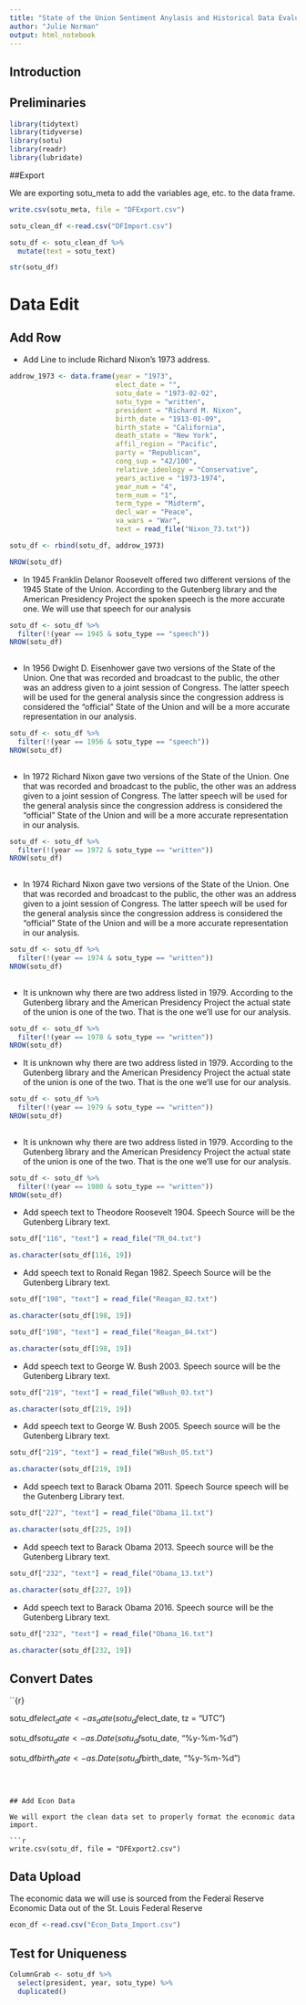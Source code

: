 ```yaml
---
title: "State of the Union Sentiment Anylasis and Historical Data Evaluation"
author: "Julie Norman"
output: html_notebook
---
```


## Introduction 


## Preliminaries 

```r
library(tidytext)
library(tidyverse)
library(sotu)
library(readr)
library(lubridate)
```

##Export 

We are exporting sotu_meta to add the variables age, etc. to the data frame.

```r
write.csv(sotu_meta, file = "DFExport.csv")

sotu_clean_df <-read.csv("DFImport.csv")

```



```r
sotu_df <- sotu_clean_df %>%
  mutate(text = sotu_text)

str(sotu_df)
```

# Data Edit

## Add Row 
- Add Line to include Richard Nixon's 1973 address.
```r
addrow_1973 <- data.frame(year = "1973",
                          elect_date = "",
                          sotu_date = "1973-02-02",
                          sotu_type = "written",
                          president = "Richard M. Nixon",
                          birth_date = "1913-01-09",
                          birth_state = "California",
                          death_state = "New York",
                          affil_region = "Pacific",
                          party = "Republican",
                          cong_sup = "42/100",
                          relative_ideology = "Conservative",
                          years_active = "1973-1974", 
                          year_num = "4",
                          term_num = "1",
                          term_type = "Midterm",
                          decl_war = "Peace",
                          va_wars = "War",
                          text = read_file("Nixon_73.txt"))

sotu_df <- rbind(sotu_df, addrow_1973)

NROW(sotu_df)

```

- In 1945 Franklin Delanor Roosevelt offered two different versions of the 1945 State of the Union. According to the Gutenberg library and the American Presidency Project the spoken speech is the more accurate one. We will use that speech for our analysis
```r
sotu_df <- sotu_df %>% 
  filter(!(year == 1945 & sotu_type == "speech"))
NROW(sotu_df)
  
```

- In 1956 Dwight D. Eisenhower gave two versions of the State of the Union. One that was recorded and broadcast to the public, the other was an address given to a joint session of Congress. The latter speech will be used for the general analysis since the congression address is considered the "official" State of the Union and will be a more accurate representation in our analysis. 
```r
sotu_df <- sotu_df %>% 
  filter(!(year == 1956 & sotu_type == "speech"))
NROW(sotu_df)
  
```

- In 1972 Richard Nixon gave two versions of the State of the Union. One that was recorded and broadcast to the public, the other was an address given to a joint session of Congress. The latter speech will be used for the general analysis since the congression address is considered the "official" State of the Union and will be a more accurate representation in our analysis. 
```r
sotu_df <- sotu_df %>% 
  filter(!(year == 1972 & sotu_type == "written"))
NROW(sotu_df)
  
```

- In 1974 Richard Nixon gave two versions of the State of the Union. One that was recorded and broadcast to the public, the other was an address given to a joint session of Congress. The latter speech will be used for the general analysis since the congression address is considered the "official" State of the Union and will be a more accurate representation in our analysis. 

```r
sotu_df <- sotu_df %>% 
  filter(!(year == 1974 & sotu_type == "written"))
NROW(sotu_df)
  
```

- It is unknown why there are two address listed in 1979. According to the Gutenberg library and the American Presidency Project the  actual state of the union is one of the two. That is the one we'll use for our analysis. 
```r
sotu_df <- sotu_df %>% 
  filter(!(year == 1978 & sotu_type == "written"))
NROW(sotu_df)
````

- It is unknown why there are two address listed in 1979. According to the Gutenberg library and the American Presidency Project the  actual state of the union is one of the two. That is the one we'll use for our analysis. 
```r
sotu_df <- sotu_df %>% 
  filter(!(year == 1979 & sotu_type == "written"))
NROW(sotu_df)
  
```

- It is unknown why there are two address listed in 1979. According to the Gutenberg library and the American Presidency Project the  actual state of the union is one of the two. That is the one we'll use for our analysis. 
```r
sotu_df <- sotu_df %>% 
  filter(!(year == 1980 & sotu_type == "written"))
NROW(sotu_df)
```

- Add speech text to Theodore Roosevelt 1904. Speech Source will be the Gutenberg Library text. 

```r
sotu_df["116", "text"] = read_file("TR_04.txt")

as.character(sotu_df[116, 19])
```


- Add speech text to Ronald Regan 1982. Speech Source will be the Gutenberg Library text. 

```r
sotu_df["198", "text"] = read_file("Reagan_82.txt")

as.character(sotu_df[198, 19])
```

```r
sotu_df["198", "text"] = read_file("Reagan_84.txt")

as.character(sotu_df[198, 19])
```

- Add speech text to George W. Bush 2003. Speech source will be the Gutenberg Library text. 

```r
sotu_df["219", "text"] = read_file("WBush_03.txt")

as.character(sotu_df[219, 19])
```

- Add speech text to George W. Bush 2005. Speech source will be the Gutenberg Library text. 

```r
sotu_df["219", "text"] = read_file("WBush_05.txt")

as.character(sotu_df[219, 19])
```

- Add speech text to Barack Obama 2011. Speech Source speech will be the Gutenberg Library text. 

```r
sotu_df["227", "text"] = read_file("Obama_11.txt")

as.character(sotu_df[225, 19])
```

- Add speech text to Barack Obama 2013. Speech source will be the Gutenberg Library text. 

```r
sotu_df["232", "text"] = read_file("Obama_13.txt")

as.character(sotu_df[227, 19])
```

- Add speech text to Barack Obama 2016. Speech source will be the Gutenberg Library text. 

```r
sotu_df["232", "text"] = read_file("Obama_16.txt")

as.character(sotu_df[232, 19])
```

## Convert Dates

``{r}


sotu_df$elect_date <- as_date(sotu_df$elect_date, tz = "UTC")

sotu_df$sotu_date <- as.Date(sotu_df$sotu_date, "%y-%m-%d")

sotu_df$birth_date <- as.Date(sotu_df$birth_date, "%y-%m-%d")
```



## Add Econ Data

We will export the clean data set to properly format the economic data import. 

```r
write.csv(sotu_df, file = "DFExport2.csv")
```

## Data Upload

The economic data we will use is sourced from the Federal Reserve Economic Data out of the St. Louis Federal Reserve

```r
econ_df <-read.csv("Econ_Data_Import.csv")
```

## Test for Uniqueness 
```r
ColumnGrab <- sotu_df %>% 
  select(president, year, sotu_type) %>%
  duplicated()
```













